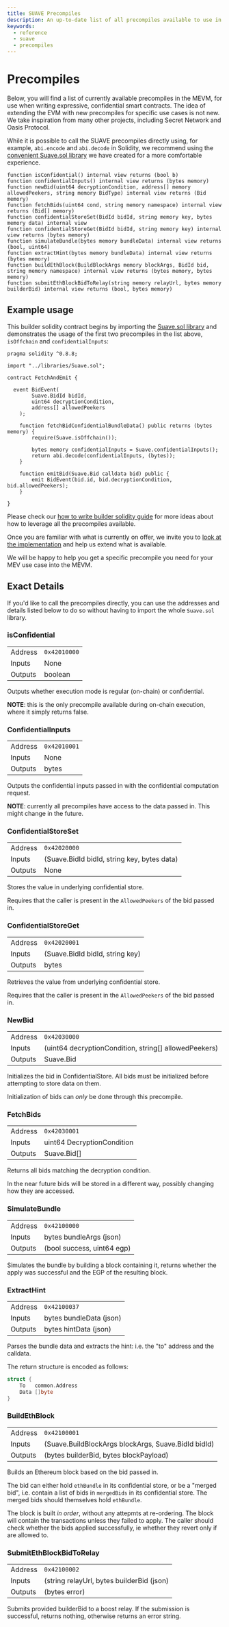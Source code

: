 ```yaml
---
title: SUAVE Precompiles
description: An up-to-date list of all precompiles available to use in smart contracts on SUAVE
keywords:
  - reference
  - suave
  - precompiles
---
```


# Precompiles

Below, you will find a list of currently available precompiles in the MEVM, for use when writing expressive, confidential smart contracts. The idea of extending the EVM with new precompiles for specific use cases is not new. We take inspiration from many other projects, including Secret Network and Oasis Protocol.

While it is possible to call the SUAVE precompiles directly using, for example, `abi.encode` and `abi.decode` in Solidity, we recommend using the [convenient Suave.sol library](https://github.com/flashbots/suave-geth/blob/main/suave/sol/libraries/Suave.sol) we have created for a more comfortable experience.


```solidity
function isConfidential() internal view returns (bool b)
function confidentialInputs() internal view returns (bytes memory)
function newBid(uint64 decryptionCondition, address[] memory allowedPeekers, string memory BidType) internal view returns (Bid memory)
function fetchBids(uint64 cond, string memory namespace) internal view returns (Bid[] memory)
function confidentialStoreSet(BidId bidId, string memory key, bytes memory data) internal view
function confidentialStoreGet(BidId bidId, string memory key) internal view returns (bytes memory)
function simulateBundle(bytes memory bundleData) internal view returns (bool, uint64)
function extractHint(bytes memory bundleData) internal view returns (bytes memory)
function buildEthBlock(BuildBlockArgs memory blockArgs, BidId bid, string memory namespace) internal view returns (bytes memory, bytes memory)
function submitEthBlockBidToRelay(string memory relayUrl, bytes memory builderBid) internal view returns (bool, bytes memory)
```

## Example usage

This builder solidity contract begins by importing the [Suave.sol library](https://github.com/flashbots/suave-geth/blob/main/suave/sol/libraries/Suave.sol) and demonstrates the usage of the first two precompiles in the list above, `isOffchain` and `confidentialInputs`:


```solidity
pragma solidity ^0.8.8;

import "../libraries/Suave.sol";

contract FetchAndEmit {

  event BidEvent(
		Suave.BidId bidId,
		uint64 decryptionCondition,
		address[] allowedPeekers
	);

	function fetchBidConfidentialBundleData() public returns (bytes memory) {
		require(Suave.isOffchain());
		
		bytes memory confidentialInputs = Suave.confidentialInputs();
		return abi.decode(confidentialInputs, (bytes));
	}

	function emitBid(Suave.Bid calldata bid) public {
		emit BidEvent(bid.id, bid.decryptionCondition, bid.allowedPeekers);
	}

}
```

Please check our [how to write builder solidity guide](/how-to/write-builder-solidity) for more ideas about how to leverage all the precompiles available.

Once you are familiar with what is currently on offer, we invite you to [look at the implementation](https://github.com/flashbots/suave-geth/blob/main/core/vm/contracts_suave.go) and help us extend what is available.

We will be happy to help you get a specific precompile you need for your MEV use case into the MEVM.

## Exact Details

If you'd like to call the precompiles directly, you can use the addresses and details listed below to do so without having to import the whole `Suave.sol` library.

### isConfidential

|   |   |
|---|---|
| Address | `0x42010000` |
| Inputs | None |
| Outputs | boolean |

Outputs whether execution mode is regular (on-chain) or confidential.

**NOTE**: this is the only precompile available during on-chain execution, where it simply returns false.

### ConfidentialInputs

|   |   |
|---|---|
| Address | `0x42010001` |
| Inputs | None |
| Outputs | bytes |

Outputs the confidential inputs passed in with the confidential computation request.

**NOTE**: currently all precompiles have access to the data passed in. This might change in the future.

### ConfidentialStoreSet

|   |   |
|---|---|
| Address | `0x42020000` |
| Inputs | (Suave.BidId bidId, string key, bytes data) |
| Outputs | None |

Stores the value in underlying confidential store. 

Requires that the caller is present in the `AllowedPeekers` of the bid passed in.

### ConfidentialStoreGet

|   |   |
|---|---|
| Address | `0x42020001` |
| Inputs | (Suave.BidId bidId, string key) |
| Outputs | bytes |

Retrieves the value from underlying confidential store.

Requires that the caller is present in the `AllowedPeekers` of the bid passed in.

### NewBid

|   |   |
|---|---|
| Address | `0x42030000` |
| Inputs | (uint64 decryptionCondition, string[] allowedPeekers) |
| Outputs | Suave.Bid |

Initializes the bid in ConfidentialStore. All bids must be initialized before attempting to store data on them.

Initialization of bids can *only* be done through this precompile.

### FetchBids

|   |   |
|---|---|
| Address | `0x42030001` |
| Inputs | uint64 DecryptionCondition |
| Outputs | Suave.Bid[] |

Returns all bids matching the decryption condition.

In the near future bids will be stored in a different way, possibly changing how they are accessed.

### SimulateBundle

|   |   |
|---|---|
| Address | `0x42100000` |
| Inputs | bytes bundleArgs (json) |
| Outputs | (bool success, uint64 egp) |

Simulates the bundle by building a block containing it, returns whether the apply was successful and the EGP of the resulting block.

### ExtractHint

|   |   |
|---|---|
| Address | `0x42100037` |
| Inputs | bytes bundleData (json) |
| Outputs | bytes hintData (json) |

Parses the bundle data and extracts the hint: i.e. the "to" address and the calldata.

The return structure is encoded as follows:

```go
struct {
    To   common.Address
    Data []byte
}
```

### BuildEthBlock

|   |   |
|---|---|
| Address | `0x42100001` |
| Inputs | (Suave.BuildBlockArgs blockArgs, Suave.BidId bidId) |
| Outputs | (bytes builderBid, bytes blockPayload) |

Builds an Ethereum block based on the bid passed in.

The bid can either hold `ethBundle` in its confidential store, or be a "merged bid", i.e. contain a list of bids in `mergedBids` in its confidential store. The merged bids should themselves hold `ethBundle`.

The block is built *in order*, without any attepmts at re-ordering. The block will contain the transactions unless they failed to apply. The caller should check whether the bids applied successfully, ie whether they revert only if are allowed to.

### SubmitEthBlockBidToRelay

|   |   |
|---|---|
| Address | `0x42100002` |
| Inputs | (string relayUrl, bytes builderBid (json) |
| Outputs | (bytes error) |

Submits provided builderBid to a boost relay. If the submission is successful, returns nothing, otherwise returns an error string.